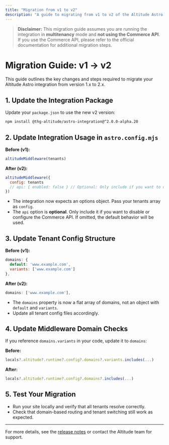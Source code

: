 ```yaml
---
title: "Migration from v1 to v2"
description: "A guide to migrating from v1 to v2 of the Altitude Astro integration"
---
```


> **Disclaimer:** This migration guide assumes you are running the integration in **multitenancy** mode and **not using the Commerce API**. If you use the Commerce API, please refer to the official documentation for additional migration steps.

# Migration Guide: v1 → v2

This guide outlines the key changes and steps required to migrate your Altitude Astro integration from version 1.x to 2.x.

## 1. Update the Integration Package

Update your `package.json` to use the new v2 version:

```sh
npm install @thg-altitude/astro-integration@^2.0.0-alpha.20
```

## 2. Update Integration Usage in `astro.config.mjs`

**Before (v1):**
```js
altitudeMiddleware(tenants)
```

**After (v2):**
```js
altitudeMiddleware({
  config: tenants
  // api: { enabled: false } // Optional: Only include if you want to disable or configure the Commerce API
})
```

- The integration now expects an options object. Pass your tenants array as `config`.
- The `api` option is **optional**. Only include it if you want to disable or configure the Commerce API. If omitted, the default behavior will be used.

## 3. Update Tenant Config Structure

**Before (v1):**
```js
domains: {
  default: 'www.example.com',
  variants: ['www.example.com']
},
```

**After (v2):**
```js
domains: ['www.example.com'],
```

- The `domains` property is now a flat array of domains, not an object with `default` and `variants`.
- Update all tenant config files accordingly.

## 4. Update Middleware Domain Checks

If you reference `domains.variants` in your code, update it to `domains`:

**Before:**
```js
locals?.altitude?.runtime?.config?.domains?.variants.includes(...)
```
**After:**
```js
locals?.altitude?.runtime?.config?.domains?.includes(...)
```

## 5. Test Your Migration

- Run your site locally and verify that all tenants resolve correctly.
- Check that domain-based routing and tenant switching still work as expected.

---

For more details, see the [release notes](https://github.com/THG-AltitudeSiteBuilds/astro-integration/releases) or contact the Altitude team for support.


